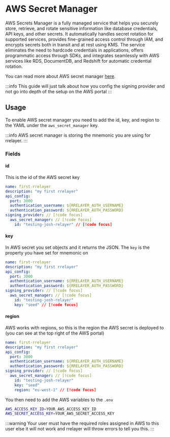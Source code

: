 # AWS Secret Manager

AWS Secrets Manager is a fully managed service that helps you securely store, retrieve, and rotate sensitive
information like database credentials, API keys, and other secrets. It automatically handles secret rotation
for supported services, provides fine-grained access control through IAM, and encrypts secrets both in transit
and at rest using KMS. The service eliminates the need to hardcode credentials in applications,
offers programmatic access through SDKs, and integrates seamlessly with AWS services like RDS, DocumentDB,
and Redshift for automatic credential rotation.

You can read more about AWS secret manager [here](https://aws.amazon.com/secrets-manager/).

:::info
This guide will just talk about how you config the signing provider and not go into depth of the setup on the AWS portal
:::

## Usage

To enable AWS secret manager you need to add the id, key, and region to the YAML under the `aws_secret_manager` key.

:::info
AWS secret manager is storing the mnemonic you are using for rrelayer.
:::

### Fields

#### id

This is the id of the AWS secret key

```yaml [rrelayer.yaml]
name: first-rrelayer
description: "my first rrelayer"
api_config:
  port: 3000
  authentication_username: ${RRELAYER_AUTH_USERNAME}
  authentication_password: ${RRELAYER_AUTH_PASSWORD}
signing_provider: // [!code focus]
  aws_secret_manager: // [!code focus]
    id: "testing-josh-relayer" // [!code focus]
```

#### key

In AWS secret you set objects and it returns the JSON. The `key` is the property you have set for mnemonic on

```yaml [rrelayer.yaml]
name: first-rrelayer
description: "my first rrelayer"
api_config:
  port: 3000
  authentication_username: ${RRELAYER_AUTH_USERNAME}
  authentication_password: ${RRELAYER_AUTH_PASSWORD}
signing_provider: // [!code focus]
  aws_secret_manager: // [!code focus]
    id: "testing-josh-relayer"
    key: "seed" // [!code focus]
```

#### region

AWS works with regions, so this is the region the AWS secret is deployed to (you can see at the top right of the AWS portal)

```yaml [rrelayer.yaml]
name: first-rrelayer
description: "my first rrelayer"
api_config:
  port: 3000
  authentication_username: ${RRELAYER_AUTH_USERNAME}
  authentication_password: ${RRELAYER_AUTH_PASSWORD}
signing_provider: // [!code focus]
  aws_secret_manager: // [!code focus]
    id: "testing-josh-relayer"
    key: "seed"
    region: "eu-west-1" // [!code focus]
```

You then need to add the AWS variables to the `.env`

```bash
AWS_ACCESS_KEY_ID=YOUR_AWS_ACCESS_KEY_ID
AWS_SECRET_ACCESS_KEY=YOUR_AWS_SECRET_ACCESS_KEY
```

:::warning
Your user must have the required roles assigned in AWS to this user else it will not work and
rrelayer will throw errors to tell you this.
:::
